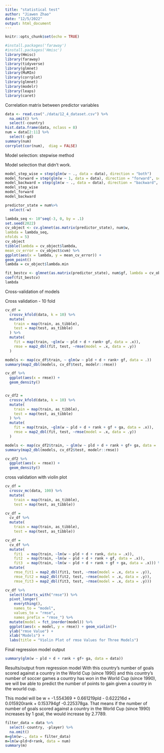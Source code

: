 ```yaml
---
title: "statistical test"
author: "Jiawen Zhao"
date: "12/5/2022"
output: html_document
---
```


```r
knitr::opts_chunk$set(echo = TRUE)
```

```r
#install.packages('faraway')
#install.packages('Hmisc')
library(Hmisc)
library(faraway)
library(tidyverse)
library(glmnet)
library(MuMIn)
library(corrplot)
library(glmnet)
library(modelr)
library(leaps)
library(caret)
```

Correlation matrix between predictor variables

```r
data <- read.csv("./data/12_4_dataset.csv") %>% 
  na.omit() %>% 
  select(-country)
hist.data.frame(data, nclass = 8)
num = data[2:11] %>% 
  select(-gd)
summary(num)
corrplot(cor(num),  diag = FALSE)
```

Model selection: stepwise method

Model selection that didn't work.
```r
model_step_wise = step(glm(w ~ ., data = data), direction = "both")
model_forward = step(glm(w ~ 1, data = data), direction = "forward", scope = formula(lm(gf ~ ., data = data)), test = "F")
model_backward = step(glm(w ~ ., data = data), direction = "backward", test = "F")
model_step_wise
model_forward
model_backward
```

```r
predictor_state = num%>%
  select(-w)

lambda_seq <- 10^seq(-3, 0, by = .1)
set.seed(2022)
cv_object <- cv.glmnet(as.matrix(predictor_state), num$w,
lambda = lambda_seq,
nfolds = 5)
cv_object
tibble(lambda = cv_object$lambda,
mean_cv_error = cv_object$cvm) %>%
ggplot(aes(x = lambda, y = mean_cv_error)) +
geom_point()
lambda = cv_object$lambda.min

fit_bestcv <- glmnet(as.matrix(predictor_state), num$gf, lambda = cv_object$lambda.min)
coef(fit_bestcv)
lambda

```


Cross-validation of models

Cross validation - 10 fold
```r
cv_df = 
  crossv_kfold(data, k = 10) %>%
  mutate(
    train = map(train, as_tibble),
    test = map(test, as_tibble)
  ) %>%
  mutate(
    fit = map(train, ~glm(w ~ pld + d + rank+ gf, data = .x)),
    rmse = map2_dbl(fit, test, ~rmse(model = .x, data = .y))
  )

models <- map(cv_df$train, ~ glm(w ~ pld + d + rank+ gf, data = .))
summary(map2_dbl(models, cv_df$test, modelr::rmse))

cv_df %>%
  ggplot(aes(x = rmse)) +
  geom_density()


cv_df2 = 
  crossv_kfold(data, k = 10) %>%
  mutate(
    train = map(train, as_tibble),
    test = map(test, as_tibble)
  ) %>%
  mutate(
    fit = map(train, ~glm(w ~ pld + d + rank + gf + ga, data = .x)),
    rmse = map2_dbl(fit, test, ~rmse(model = .x, data = .y))
  )

models <- map(cv_df2$train, ~ glm(w ~ pld + d + rank + gf+ ga, data = .))
summary(map2_dbl(models, cv_df2$test, modelr::rmse))

cv_df2 %>%
  ggplot(aes(x = rmse)) +
  geom_density()
```


cross validation with violin plot
```r
cv_df =
  crossv_mc(data, 100) %>% 
  mutate(
    train = map(train, as_tibble),
    test = map(test, as_tibble))

cv_df =
  cv_df %>% 
  mutate(
    train = map(train, as_tibble),
    test = map(test, as_tibble))

cv_df = 
  cv_df %>% 
  mutate(
    fit1  = map(train, ~lm(w ~ pld + d + rank, data = .x)),
    fit2  = map(train, ~lm(w ~ pld + d + rank + gf, data = .x)),
    fit3  = map(train, ~lm(w ~ pld + d + rank + gf + ga, data = .x))) %>% 
  mutate(
    rmse_fit1 = map2_dbl(fit1, test, ~rmse(model = .x, data = .y)),
    rmse_fit2 = map2_dbl(fit2, test, ~rmse(model = .x, data = .y)),
    rmse_fit3 = map2_dbl(fit3, test, ~rmse(model = .x, data = .y)))

cv_df %>% 
  select(starts_with("rmse")) %>% 
  pivot_longer(
    everything(),
    names_to = "model", 
    values_to = "rmse",
    names_prefix = "rmse_") %>% 
  mutate(model = fct_inorder(model)) %>% 
  ggplot(aes(x = model, y = rmse)) + geom_violin()+
  ylab("rmse Value") +
  xlab("Models") +
  labs(title = "Violin Plot of rmse Values for Three Models")
```


Final regression model output


```r
summary(glm(w ~ pld + d + rank + gf+ ga, data = data))
```

Results/output from regression model
With this country's number of goals scored against a country in the World Cup (since 1990) and this country's number of soccer games a country has won in the World Cup (since 1990), we will bw able to predict the number of points to gain given a country in the wourld cup.

This model will be w = -1.554369 + 0.661219pld - 0.622216d + 0.015920rank + 0.153794gf -0.225378ga.
That means if the number of number of goals scored against a country in the World Cup (since 1990) increases by 1 goal, the would increase by 2.7789.


```r
filter_data = data %>% 
  select(-country, -player) %>%  
  na.omit()
m=glm(w~., data = filter_data)
m=lm(w~pld+d+rank, data = num)
summary(m)

```

